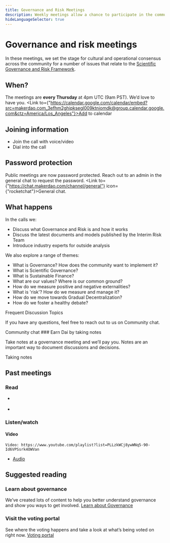 ```yaml
---
title: Governance and Risk Meetings
description: Weekly meetings allow a chance to participate in the community and help shape the future of Maker.  
hideLanguageSelector: true
---
```


# Governance and risk meetings

In these meetings, we set the stage for cultural and operational consensus across the community for a number of issues that relate to the [Scientific Governance and Risk Framework](https://community-development.makerdao.com/governance/governance-risk-framework/part-one).

## When?

The meetings are **every Thursday** at 4pm UTC (9am PST). We’d love to have you. <Link to={"https://calendar.google.com/calendar/embed?src=makerdao.com_3efhm2ghipksegl009ktniomdk@group.calendar.google.com&ctz=America/Los_Angeles"}>Add to calendar</Link>

## Joining information 
<List>

- <Link to={"https://zoom.us/j/697074715"}>Join the call with voice/video</Link>	

- <Link to={"https://zoom.us/u/acRbIMDvK"}>Dial into the call</Link>	

</List>

<CTA>

## Password protection

Public meetings are now password protected. Reach out to an admin in the general chat to request the password. <Link to={"https://chat.makerdao.com/channel/general"} icon={"rocketchat"}>General chat.</Link>	

</CTA>


## What happens

In the calls we: 

- Discuss what Governance and Risk is and how it works 
- Discuss the latest documents and models published by the Interim Risk Team 
- Introduce industry experts for outside analysis

We also explore a range of themes:

- What is Governance? How does the community want to implement it? 
- What is Scientific Governance? 
- What is Sustainable Finance? 
- What are our values? Where is our common ground? 
- How do we measure positive and negative externalities? 
- What is 'risk'? How do we measure and manage it? 
- How do we move towards Gradual Decentralization? 
- How do we foster a healthy debate?

<Link to="../Learn/Governance/frequent-discussion-topics.mdx">Frequent Discussion Topics</Link>

If you have any questions, feel free to reach out to us on Community chat.

<Link to={"https://chat.makerdao.com/channel/community-development"} icon={"rocketchat"}>Community chat</Link>	


<CTA>

<Box>
### Earn Dai by taking notes

Take notes at a governance meeting and we’ll pay you. Notes are an important way to document discussions and decisions.

<Link to="./notes/take-notes.mdx">Taking notes</Link>

</Box>

</CTA>

## Past meetings

### Read

<List>

- [](./notes/summaries)

- [](./notes/transcripts)

</List>

### Listen/watch

#### Video

<List>

`Video: https://www.youtube.com/playlist?list=PLLzkWCj8ywWNq5-90-Id6VPSsrk4OWVan`

- [Audio](https://soundcloud.com/makerdao/sets/governance-and-risk)

</List>

## Suggested reading

### Learn about governance

We’ve created lots of content to help you better understand governance and show you ways to get involved.
[Learn about Governance](../../learn/governance/)

### Visit the voting portal

See where the voting happens and take a look at what’s being voted on right now.
[Voting portal](https://vote.makerdao.com)
